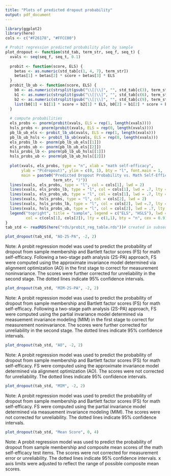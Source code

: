 ```yaml
---
title: "Plots of predicted dropout probability"
output: pdf_document
---
```



```r
library(ggplot2)
library(here)
cols <- c("#F26178", "#FFCC00")

# Probit regression predicted probability plot by sample
plot_dropout <- function(std_tab, term_str, seq_f, seq_t) {
  xvals <- seq(seq_f, seq_t, 0.1)
  
  probit <- function(score, ELS) {
    betas <- as.numeric(std_tab[c(1, 4, 7), term_str])
    betas[1] + betas[2] * score + betas[3] * ELS
  }
  probit_lb_ub <- function(score, ELS) {
    b0 <- as.numeric(strsplit(gsub("\\[|\\]", "", std_tab[c(3), term_str]), ",\\s*")[[1]])
    b1 <- as.numeric(strsplit(gsub("\\[|\\]", "", std_tab[c(6), term_str]), ",\\s*")[[1]])
    b2 <- as.numeric(strsplit(gsub("\\[|\\]", "", std_tab[c(9), term_str]), ",\\s*")[[1]])
    list(b0[1] + b1[1] * score + b2[1] * ELS, b0[2] + b1[2] * score + b2[2] * ELS)
  }
  
  # compute probabilities
  els_probs <- pnorm(probit(xvals, ELS = rep(1, length(xvals))))
  hsls_probs <- pnorm(probit(xvals, ELS = rep(0, length(xvals))))
  pb_lb_ub_els <- probit_lb_ub(xvals, ELS = rep(1, length(xvals)))
  pb_lb_ub_hsls <- probit_lb_ub(xvals, ELS = rep(0, length(xvals)))
  els_probs_lb <- pnorm(pb_lb_ub_els[[1]])
  els_probs_ub <- pnorm(pb_lb_ub_els[[2]])
  hsls_probs_lb <- pnorm(pb_lb_ub_hsls[[1]])
  hsls_probs_ub <- pnorm(pb_lb_ub_hsls[[2]])
  
  plot(xvals, els_probs, type = "n", xlab = "math self-efficacy", 
       ylab = "P(dropout)", ylim = c(0, 1), bty = "l", font.main = 1,
       main = paste0("Predicted Dropout Probability vs. Math Self-Efficacy (", 
                     term_str, ")"))
  lines(xvals, els_probs, type = "l", col = cols[1], lwd = 2)
  lines(xvals, els_probs_lb, type = "l", col = cols[1], lwd = .7, lty = 2)
  lines(xvals, els_probs_ub, type = "l", col = cols[1], lwd = .7, lty = 2)
  lines(xvals, hsls_probs, type = "l", col = cols[2], lwd = 2)
  lines(xvals, hsls_probs_lb, type = "l", col = cols[2], lwd =.7, lty = 2)
  lines(xvals, hsls_probs_ub, type = "l", col = cols[2], lwd = .7, lty = 2)
  legend("topright", title = "sample", legend = c("ELS", "HSLS"), lwd = 1.5, 
         col = c(cols[1], cols[2]), lty = c(1,1), bty = "n", cex = 0.9)
}
tab_std <- readRDS(here("rds/probit_reg_table.rds"))# created in subsequent_analyses.R
```

```r
plot_dropout(tab_std, "AO-2S-PA", -2, 2)
```

Note: A probit regression model was used to predict the probability of dropout from sample membership and Bartlett factor scores (FS) for math self-efficacy. Following a two-stage path analysis (2S-PA) approach, FS were computed using the approximate invariance model determined via alignment optimization (AO) in the first stage to correct for measurement noninvariance. The scores were further corrected for unreliability in the second stage. The dotted lines indicate 95% confidence intervals. 

\pagebreak

```r
plot_dropout(tab_std, "MIM-2S-PA", -2, 2)
```

Note: A probit regression model was used to predict the probability of dropout from sample membership and Bartlett factor scores (FS) for math self-efficacy. Following a two-stage path analysis (2S-PA) approach, FS were computed using the partial invariance model determined via measuement invariance modeling (MIM) in the first stage to correct for measurement noninvariance. The scores were further corrected for unreliability in the second stage. The dotted lines indicate 95% confidence intervals.

\pagebreak

```r
plot_dropout(tab_std, "AO", -2, 2)
```

Note: A probit regression model was used to predict the probability of dropout from sample membership and Bartlett factor scores (FS) for math self-efficacy. FS were computed using the approximate invariance model determined via alignment optimization (AO). The scores were not corrected for unreliability. The dotted lines indicate 95% confidence intervals.
\pagebreak

```r
plot_dropout(tab_std, "MIM", -2, 2)
```


Note: A probit regression model was used to predict the probability of dropout from sample membership and Bartlett factor scores (FS) for math self-efficacy. FS were computed using the partial invariance model determined via measuement invariance modeling (MIM). The scores were not corrected for unreliability. The dotted lines indicate 95% confidence intervals.
\pagebreak



```r

plot_dropout(tab_std, "Mean Score", 0, 4)  
```
Note: A probit regression model was used to predict the probability of dropout from sample membership and composite mean scores of the math self-efficacy test items. The scores were not corrected for measurement error or unreliability. The dotted lines indicate 95% confidence intervals. x axis limits were adjusted to reflect the range of possible composite mean scores.
